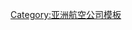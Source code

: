 {{Navbox
|name  = 蒙古航空公司
|title = {{flagicon|Mongolia|size=24px}} [[蒙古国航空公司列表|蒙古国航空公司]]
|state    = {{{state|autocollapse}}}
|bodyclass = hlist
|basestyle = background:lightsteelblue;
|above = 
* [[民用航空管理部门列表|管理部门]]：
* [[蒙古国民航管理局]] 

|group1 =航空公司
|list1  = 
* [[蒙古航空]]
* [[蒙古货运航空]]
* [[蓝天航空 (蒙古)|蓝天航空]]
* [[中部蒙古航空]]
* [[匈奴航空]]
* [[蒙古民用航空]]
* [[天马航空 (蒙古)|天马航空]] 
* [[托马斯航空]]

|below = ''参见：[[蒙古国已结业航空公司列表]]'' 
}}<noinclude>
{{collapsible option}}
[[Category:亚洲航空公司模板]]